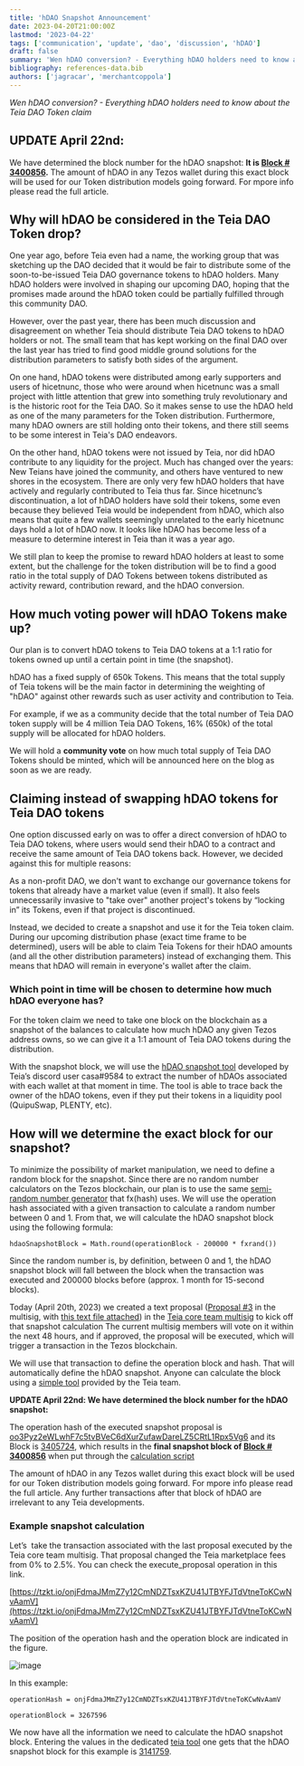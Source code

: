 ```yaml
---
title: 'hDAO Snapshot Announcement'
date: 2023-04-20T21:00:00Z
lastmod: '2023-04-22'
tags: ['communication', 'update', 'dao', 'discussion', 'hDAO']
draft: false
summary: 'Wen hDAO conversion? - Everything hDAO holders need to know about the Teia DAO Token claim'
bibliography: references-data.bib
authors: ['jagracar', 'merchantcoppola']
---
```



_Wen hDAO conversion? - Everything hDAO holders need to know about the Teia DAO Token claim_

## UPDATE April 22nd: 

We have determined the block number for the hDAO snapshot: 
**It is [Block # 3400856](https://tzkt.io/3400856/operations).**
The amount of hDAO in any Tezos wallet during this exact block will be used for our Token distribution models going forward. For mpore info please read the full article.


## Why will hDAO be considered in the Teia DAO Token drop?

One year ago, before Teia even had a name, the working group that was sketching up the DAO decided that it would be fair to distribute some of the soon-to-be-issued Teia DAO governance tokens to hDAO holders. Many hDAO holders were involved in shaping our upcoming DAO, hoping that the promises made around the hDAO token could be partially fulfilled through this community DAO. 

However, over the past year, there has been much discussion and disagreement on whether Teia should distribute Teia DAO tokens to hDAO holders or not. The small team that has kept working on the final DAO over the last year has tried to find good middle ground solutions for the distribution parameters to satisfy both sides of the argument. 

On one hand, hDAO tokens were distributed among early supporters and users of hicetnunc, those who were around when hicetnunc was a small project with little attention that grew into something truly revolutionary and is the historic root for the Teia DAO. So it makes sense to use the hDAO held as one of the many parameters for the Token distribution. Furthermore, many hDAO owners are still holding onto their tokens, and there still seems to be some interest in Teia's DAO endeavors. 

On the other hand, hDAO tokens were not issued by Teia, nor did hDAO contribute to any liquidity for the project. Much has changed over the years: New Teians have joined the community, and others have ventured to new shores in the ecosystem. There are only very few hDAO holders that have actively and regularly contributed to Teia thus far.  Since hicetnunc’s discontinuation, a lot of hDAO holders have sold their tokens, some even because they believed Teia would be independent from hDAO, which also means that quite a few wallets seemingly unrelated to the early hicetnunc days hold a lot of hDAO now. It looks like hDAO has become less of a measure to determine interest in Teia than it was a year ago. 

We still plan to keep the promise to reward hDAO holders at least to some extent, but the challenge for the token distribution will be to find a good ratio in the total supply of DAO Tokens between tokens distributed as activity reward, contribution reward, and the hDAO conversion. 

## How much voting power will hDAO Tokens make up?

Our plan is to convert hDAO tokens to Teia DAO tokens at a 1:1 ratio for tokens owned up until a certain point in time (the snapshot). 

hDAO has a fixed supply of 650k Tokens. This means that the total supply of Teia tokens will be the main factor in determining the weighting of "hDAO" against other rewards such as user activity and contribution to Teia.

For example, if we as a community decide that the total number of Teia DAO token supply will be 4 million Teia DAO Tokens, 16% (650k) of the total supply will be allocated for hDAO holders.

We will hold a **community vote** on how much total supply of Teia DAO Tokens should be minted, which will be announced here on the blog as soon as we are ready.

## Claiming instead of swapping hDAO tokens for Teia DAO tokens

One option discussed early on was to offer a direct conversion of hDAO to Teia DAO tokens, where users would send their hDAO to a contract and receive the same amount of Teia DAO tokens back. However, we decided against this for multiple reasons:

As a non-profit DAO, we don't want to exchange our governance tokens for tokens that already have a market value (even if small). It also feels unnecessarily invasive to "take over" another project's tokens by “locking in” its Tokens, even if that project is discontinued.

Instead, we decided to create a snapshot and use it for the Teia token claim. During our upcoming distribution phase (exact time frame to be determined), users will be able to claim Teia Tokens for their hDAO amounts (and all the other distribution parameters) instead of exchanging them. This means that hDAO will remain in everyone's wallet after the claim.

### Which point in time will be chosen to determine how much hDAO everyone has?

For the token claim we need to take one block on the blockchain as a snapshot of the balances to calculate how much hDAO any given Tezos address owns, so we can give it a 1:1 amount of Teia DAO tokens during the distribution.

With the snapshot block, we will use the [hDAO snapshot tool](https://docs.google.com/spreadsheets/d/1-a59_41HG_ia1NAsqKJPoENfyv2sJeOzvACTlPn2hWI/edit?usp=sharing) developed by Teia’s discord user casa#9584 to extract the number of hDAOs associated with each wallet at that moment in time. The tool is able to trace back the owner of the hDAO tokens, even if they put their tokens in a liquidity pool (QuipuSwap, PLENTY, etc).

## How will we determine the exact block for our snapshot?

To minimize the possibility of market manipulation, we need to define a random block for the snapshot. Since there are no random number calculators on the Tezos blockchain, our plan is to use the same [semi-random number generator](https://www.fxhash.xyz/doc/artist/snippet-api#snippet-code) that fx(hash) uses. We will use the operation hash associated with a given transaction to calculate a random number between 0 and 1. From that, we will calculate the hDAO snapshot block using the following formula:

`hdaoSnapshotBlock = Math.round(operationBlock - 200000 * fxrand())`

Since the random number is, by definition, between 0 and 1, the hDAO snapshot block will fall between the block when the transaction was executed and 200000 blocks before (approx. 1 month for 15-second blocks).

Today (April 20th, 2023) we created a text proposal ([Proposal #3](https://core-team-multisig.onrender.com/proposals) in the multisig, with [this text file attached](https://ipfs.io/ipfs/QmZxADh6xMggAgGRMwBxQJ3kqAWPbdvTExGKCmSvgmJ2HH)) in the [Teia core team multisig](https://core-team-multisig.onrender.com/proposals) to kick off that snapshot calculation  The current multisig members will vote on it within the next 48 hours, and if approved, the proposal will be executed, which will trigger a transaction in the Tezos blockchain.

We will use that transaction to define the operation block and hash. That will automatically define the hDAO snapshot. Anyone can calculate the block using a [simple tool](https://ipfs.io/ipfs/QmYkYdhjGFXndWzcyksJeb5Mtf8CKUX9fR9d9QyeQYWnwd) provided by the Teia team.

**UPDATE April 22nd: We have determined the block number for the hDAO snapshot:**

The operation hash of the executed snapshot proposal is [oo3Pyz2eWLwhF7c5tvBVeC6dXurZufawDareLZ5CRtL1Rpx5Vg6](https://tzkt.io/oo3Pyz2eWLwhF7c5tvBVeC6dXurZufawDareLZ5CRtL1Rpx5Vg6/12334424) and its Block is [3405724](https://tzkt.io/3405724/operations), which results in the **final snapshot block of [Block # 3400856](https://tzkt.io/3400856/operations)** when put through the [calculation script](https://ipfs.io/ipfs/QmYkYdhjGFXndWzcyksJeb5Mtf8CKUX9fR9d9QyeQYWnwd)

The amount of hDAO in any Tezos wallet during this exact block will be used for our Token distribution models going forward. For mpore info please read the full article. Any further transactions after that block of hDAO are irrelevant to any Teia developments.

### Example snapshot calculation

Let’s  take the transaction associated with the last proposal executed by the Teia core team multisig. That proposal changed the Teia marketplace fees from 0% to 2.5%. You can check the execute_proposal operation in this link.

[https://tzkt.io/onjFdmaJMmZ7y12CmNDZTsxKZU41JTBYFJTdVtneToKCwNvAamV](https://tzkt.io/onjFdmaJMmZ7y12CmNDZTsxKZU41JTBYFJTdVtneToKCwNvAamV)

The position of the operation hash and the operation block are indicated in the figure.

![image](https://user-images.githubusercontent.com/97635650/233476845-d20716b5-7bef-4282-bdf8-bd8a4250b8a4.png)


In this example:

`operationHash = onjFdmaJMmZ7y12CmNDZTsxKZU41JTBYFJTdVtneToKCwNvAamV`

`operationBlock = 3267596`

We now have all the information we need to calculate the hDAO snapshot block. Entering the values in the dedicated [teia tool](https://ipfs.io/ipfs/QmYkYdhjGFXndWzcyksJeb5Mtf8CKUX9fR9d9QyeQYWnwd) one gets that the hDAO snapshot block for this example is [3141759](https://tzkt.io/3141759).


